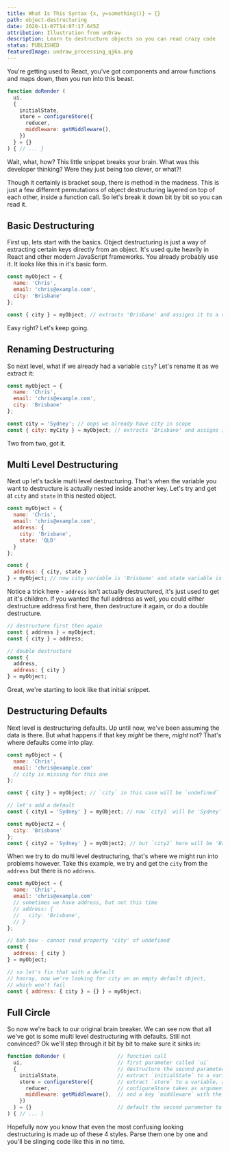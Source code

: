 ```yaml
---
title: What Is This Syntax {x, y=something()} = {}
path: object-destructuring
date: 2020-11-07T14:07:17.645Z
attribution: Illustration from unDraw
description: Learn to destructure objects so you can read crazy code
status: PUBLISHED
featuredImage: undraw_processing_qj6a.png
---
```

You're getting used to React, you've got components and arrow functions and maps down, then you run into this beast.

```js
function doRender (
  ui,
  {
    initialState,
    store = configureStore({
      reducer,
      middleware: getMiddleware(),
    })
  } = {}
) { // ... }
```

Wait, what, how? This little snippet breaks your brain. What was this developer thinking? Were they just being too clever, or what?!

Though it certainly is bracket soup, there is method in the madness. This is just a few different permutations of object destructuring layered on top of each other, inside a function call. So let's break it down bit by bit so you can read it.

## Basic Destructuring

First up, lets start with the basics. Object destructuring is just a way of extracting certain keys directly from an object. It's used quite heavily in React and other modern JavaScript frameworks. You already probably use it. It looks like this in it's basic form.

```js
const myObject = {
  name: 'Chris',
  email: 'chris@example.com',
  city: 'Brisbane'
};

const { city } = myObject; // extracts 'Brisbane' and assigns it to a variable `city`
```

Easy right? Let's keep going.

## Renaming Destructuring

So next level, what if we already had a variable `city`? Let's rename it as we extract it:

```js
const myObject = {
  name: 'Chris',
  email: 'chris@example.com',
  city: 'Brisbane'
};

const city = 'Sydney'; // oops we already have city in scope
const { city: myCity } = myObject; // extracts 'Brisbane' and assigns it to a variable `myCity`
```

Two from two, got it.

## Multi Level Destructuring

Next up let's tackle multi level destructuring. That's when the variable you want to destructure is actually nested inside another key. Let's try and get at `city` and `state` in this nested object.

```js
const myObject = {
  name: 'Chris',
  email: 'chris@example.com',
  address: {
    city: 'Brisbane',
    state: 'QLD'
  }
};

const {
  address: { city, state }
} = myObject; // now city variable is 'Brisbane' and state variable is 'QLD'
```

Notice a trick here - `address` isn't actually destructured, it's just used to get at it's children. If you wanted the full address as well, you could either destructure address first here, then destructure it again, or do a double destructure.

```js
// destructure first then again
const { address } = myObject;
const { city } = address;

// double destructure
const {
  address,
  address: { city }
} = myObject;
```

Great, we're starting to look like that initial snippet.

## Destructuring Defaults

Next level is destructuring defaults. Up until now, we've been assuming the data is there. But what happens if that key *might* be there, *might* not? That's where defaults come into play.

```js
const myObject = {
  name: 'Chris',
  email: 'chris@example.com'
  // city is missing for this one
};

const { city } = myObject; // `city` in this case will be `undefined`

// let's add a default
const { city1 = 'Sydney' } = myObject; // now `city1` will be 'Sydney' since it's not set

const myObject2 = {
  city: 'Brisbane'
};
const { city2 = 'Sydney' } = myObject2; // but `city2` here will be 'Brisbane' since it was set
```

When we try to do multi level destructuring, that's where we might run into problems however. Take this example, we try and get the `city` from the `address` but there is no `address`.

```js
const myObject = {
  name: 'Chris',
  email: 'chris@example.com'
  // sometimes we have address, but not this time
  // address: {
  //   city: 'Brisbane',
  // }
};

// bah bow - cannot read property 'city' of undefined
const {
  address: { city }
} = myObject; 

// so let's fix that with a default
// hooray, now we're looking for city on an empty default object, 
// which won't fail
const { address: { city } = {} } = myObject; 
```

## Full Circle

So now we're back to our original brain breaker. We can see now that all we've got is some multi level destructuring with defaults. Still not convinced? Ok we'll step through it bit by bit to make sure it sinks in:

```js
function doRender (                 // function call
  ui,                               // first parameter called `ui`
  {                                 // destructure the second parameter
    initialState,                   // extract `initialState` to a variable
    store = configureStore({        // extract `store` to a variable, and if it's unset, default to the result of configureStore()
      reducer,                      // configureStore takes as argument an object with key `reducer` (which has the value of the variable `reducer`)
      middleware: getMiddleware(),  // and a key `middleware` with the value returned from `getMiddleware()`
    })
  } = {}                            // default the second parameter to empty object, as it is optional
) { // ... }
```

Hopefully now you know that even the most confusing looking destructuring is made up of these 4 styles. Parse them one by one and you'll be slinging code like this in no time.